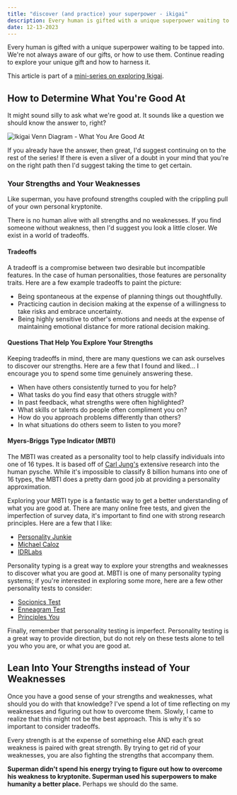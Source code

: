 ```yaml
---
title: "discover (and practice) your superpower - ikigai"
description: Every human is gifted with a unique superpower waiting to be tapped into. Explore your unique gift and how to harness it.
date: 12-13-2023
---
```


Every human is gifted with a unique superpower waiting to be tapped into.
We're not always aware of our gifts, or how to use them.
Continue reading to explore your unique gift and how to harness it.

This article is part of a [mini-series on exploring Ikigai](/blog/finding-your-ikigai).

## How to Determine What You're Good At

It might sound silly to ask what we're good at.
It sounds like a question we should know the answer to, right?

![Ikigai Venn Diagram - What You Are Good At](/images/articles/ikigai-good-at.png)

If you already have the answer, then great, I'd suggest continuing on to the rest of the series!
If there is even a sliver of a doubt in your mind that you're on the right path then I'd suggest taking the time to get certain.

### Your Strengths and Your Weaknesses

Like superman, you have profound strengths coupled with the crippling pull of your own personal kryptonite.

There is no human alive with all strengths and no weaknesses.
If you find someone without weakness, then I'd suggest you look a little closer.
We exist in a world of tradeoffs.

#### Tradeoffs

A tradeoff is a compromise between two desirable but incompatible features.
In the case of human personalities, those features are personality traits.
Here are a few example tradeoffs to paint the picture:

- Being spontaneous at the expense of planning things out thoughtfully.
- Practicing caution in decision making at the expense of a willingness to take risks and embrace uncertainty.
- Being highly sensitive to other's emotions and needs at the expense of maintaining emotional distance for more rational decision making.

#### Questions That Help You Explore Your Strengths

Keeping tradeoffs in mind, there are many questions we can ask ourselves to discover our strengths.
Here are a few that I found and liked... I encourage you to spend some time genuinely answering these.

- When have others consistently turned to you for help?
- What tasks do you find easy that others struggle with?
- In past feedback, what strengths were often highlighted?
- What skills or talents do people often compliment you on?
- How do you approach problems differently than others?
- In what situations do others seem to listen to you more?

#### Myers-Briggs Type Indicator (MBTI)

The MBTI was created as a personality tool to help classify individuals into one of 16 types. 
It is based off of [Carl Jung's](https://www.thesap.org.uk/articles-on-jungian-psychology-2/carl-gustav-jung/) extensive research into the human pysche.
While it's impossible to classify 8 billion humans into one of 16 types, the MBTI does a pretty darn good job at providing a personality approximation.

Exploring your MBTI type is a fantastic way to get a better understanding of what you are good at.
There are many online free tests, and given the imperfection of survey data, it's important to find one with strong research principles.
Here are a few that I like:

- [Personality Junkie](https://personalityjunkie.com/free-online-personality-test/)
- [Michael Caloz](https://www.michaelcaloz.com/personality/)
- [IDRLabs](https://www.idrlabs.com/test.php)

Personality typing is a great way to explore your strengths and weaknesses to discover what you are good at.
MBTI is one of many personality typing systems; if you're interested in exploring some more, here are a few other personality tests to consider:

- [Socionics Test](https://www.sociotype.com/tests)
- [Enneagram Test](https://www.truity.com/test/enneagram-personality-test)
- [Principles You](https://principlesyou.com/assessment)

Finally, remember that personality testing is imperfect.
Personality testing is a great way to provide direction, but do not rely on these tests alone to tell you who you are, or what you are good at.


## Lean Into Your Strengths instead of Your Weaknesses

Once you have a good sense of your strengths and weaknesses, what should you do with that knowledge?
I've spend a lot of time reflecting on my weaknesses and figuring out how to overcome them.
Slowly, I came to realize that this might not be the best approach.
This is why it's so important to consider tradeoffs.

Every strength is at the expense of something else AND each great weakness is paired with great strength.
By trying to get rid of your weaknesses, you are also fighting the strengths that accompany them.

**Superman didn't spend his energy trying to figure out how to overcome his weakness to kryptonite.
Superman used his superpowers to make humanity a better place.**
Perhaps we should do the same.